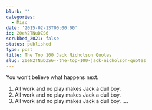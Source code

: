 ```yaml
---
blurb: ''
categories:
  - Misc
date: '2015-02-13T00:00:00'
id: 20eN2TNuDZS6
scrubbed_2021: false
status: published
type: post
title: The Top 100 Jack Nicholson Quotes
slug: 20eN2TNuDZS6--the-top-100-jack-nicholson-quotes
---
```


You won't believe what happens next.

1. All work and no play makes Jack a dull boy. 
2. All work and no play makes Jack a dull boy. 
3. All work and no play makes Jack a dull boy. 
....



<!-- 

{% photo /i/aws-20120714--0630-03.jpg caption:"Fifty down. Fifty or so more to go..."%} 

-->



<!--

{% highlight json %}

[
  {
    "caption": "Plugin Unit Tests",
    "command": "plugin_unit_test"
  } 
]

{% endhighlight %}

-->
